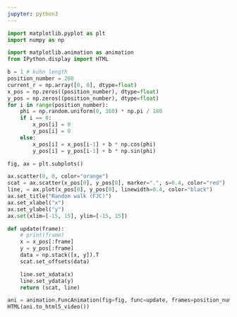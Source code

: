 ```yaml
---
jupyter: python3
---
```


```python
import matplotlib.pyplot as plt
import numpy as np

import matplotlib.animation as animation
from IPython.display import HTML
```

```python
b = 1 # kuhn length
position_number = 200
current_r = np.array([0, 0], dtype=float)
x_pos = np.zeros((position_number), dtype=float)
y_pos = np.zeros((position_number), dtype=float)
for i in range(position_number):
    phi = np.random.uniform(0, 360) * np.pi / 180
    if i == 0:
        x_pos[i] = 0
        y_pos[i] = 0
    else:
        x_pos[i] = x_pos[i-1] + b * np.cos(phi)
        y_pos[i] = y_pos[i-1] + b * np.sin(phi)
```

```python
fig, ax = plt.subplots()

ax.scatter(0, 0, color="orange")
scat = ax.scatter(x_pos[0], y_pos[0], marker=".", s=0.4, color="red")
line, = ax.plot(x_pos[0], y_pos[0], linewidth=0.4, color="black")
ax.set_title("Random walk (FJC)")
ax.set_xlabel("x")
ax.set_ylabel("y")
ax.set(xlim=[-15, 15], ylim=[-15, 15])

def update(frame):
    # print(frame)
    x = x_pos[:frame]
    y = y_pos[:frame]
    data = np.stack([x, y]).T
    scat.set_offsets(data)

    line.set_xdata(x)
    line.set_ydata(y)
    return (scat, line)

ani = animation.FuncAnimation(fig=fig, func=update, frames=position_number, interval=100)
HTML(ani.to_html5_video())
```

